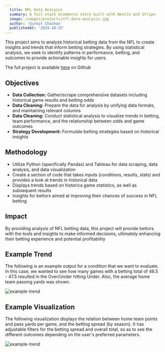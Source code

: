 ```yaml
---
  title: NFL Data Analysis
  summary: A full-stack ecommerce store built with NextJs and Stripe.
  image: /images/projects/nfl-data-analysis.jpg
  author: 'Gurmit Chauhan'
  publishedAt: '2024-10-25'
---
```


This project aims to analyze historical betting data from the NFL to create insights
and trends that inform betting strategies. By using statistical analysis, we seek to
identify patterns in performance, betting, and outcomes to provide actionable insights
for users.

The full project is available [here](https://github.com/gurmitc/NFL_Data_Analysis) on Github


## Objectives

- **Data Collection:** Gather/scrape comprehensive datasets including historical game results and betting odds
- **Data Cleaning:** Prepare the data for analysis by unifying data formats, and maintaining relevant columns
- **Data Cleaning:** Conduct statistical analysis to visualize trends in betting, team performance, and the 
relationship between odds and game outcomes
- **Strategy Development:** Formulate betting strategies based on historical insights

## Methodology

- Utilize Python (specifically Pandas) and Tableau for data scraping, data analysis, and data visualization
- Create a section of code that takes inputs (conditions, results, stats) and provides a look at trends in historical data
- Displays trends based on historica game statistics, as well as subsequent results
- Insights for bettors aimed at improving their chances of success in NFL betting

## Impact

By providing analysis of NFL betting data, this project will provide bettors with the tools and insights to make informed 
decisions, ultimately enhancing their betting experience and potential profitability

## Example Trend

The following is an example output for a condition that we want to evaluate. In this case, we wanted to see how many 
games with a betting total of 46.5 - 47.5 resulted in the Over/Under hitting Under. Also, the average home team passing 
yards was shown.

![example-trend](/images/projects/example-trend.png)

## Example Visualization

The following visualization displays the relation between home team points and pass yards per game, 
and the betting spread (by season). It has adjustable filters for the betting spread and overall total, 
so as to see the different outcomes depending on the user's preferred parameters.

![example-trend](/images/projects/example-viz.png)